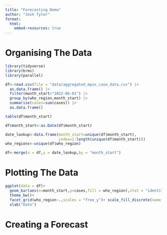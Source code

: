 ```yaml
---
title: "Forecasting Demo"
author: "Josh Tyler"
format:
  html:
    embed-resources: true
---
```


# Organising The Data

```r
library(tidyverse)
library(brms)
library(parallel)

df<-read.csv(file = "data/aggregated_mpox_case_data.csv") |> 
  as.data.frame() |> 
  filter(month_start>"2022-06-01") |> 
  group_by(who_region,month_start) |> 
  summarise(cases=sum(cases)) |> 
  as.data.frame()

table(df$month_start)

df$month_start<-as.Date(df$month_start)

date_lookup<-data.frame(month_start=unique(df$month_start),
                        index=1:length(unique(df$month_start)))
who_regions<-unique(df$who_region)

df<-merge(x = df,y = date_lookup,by = "month_start")
```

# Plotting The Data

```r
ggplot(data = df)+
  geom_bar(aes(x=month_start,y=cases,fill = who_region),stat = "identity",col="black")+
  theme_bw()+
  facet_grid(who_region~.,scales = "free_y")+ scale_fill_discrete(name = "WHO Region")+
  xlab("Date")
```

# Creating a Forecast

```r

```
